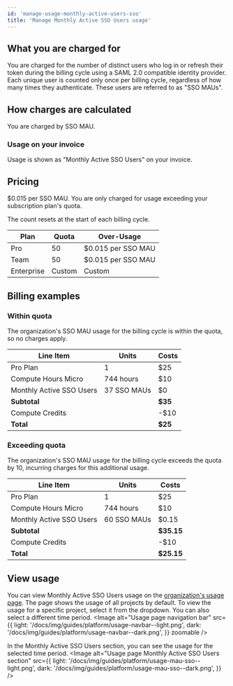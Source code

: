 ```yaml
---
id: 'manage-usage-monthly-active-users-sso'
title: 'Manage Monthly Active SSO Users usage'
---
```


## What you are charged for
You are charged for the number of distinct users who log in or refresh their token during the billing cycle using a SAML 2.0 compatible identity provider. Each unique user is counted only once per billing cycle, regardless of how many times they authenticate. These users are referred to as "SSO MAUs".

## How charges are calculated
You are charged by SSO MAU.

### Usage on your invoice
Usage is shown as "Monthly Active SSO Users" on your invoice.

## Pricing
$0.015 per SSO MAU. You are only charged for usage exceeding your subscription plan's quota.

<Admonition type="note">
  The count resets at the start of each billing cycle.
</Admonition>

| Plan       | Quota  | Over-Usage         |
|------------|--------|--------------------|
| Pro        | 50     | $0.015 per SSO MAU |
| Team       | 50     | $0.015 per SSO MAU |
| Enterprise | Custom | Custom             |

## Billing examples
### Within quota
The organization's SSO MAU usage for the billing cycle is within the quota, so no charges apply.

| Line Item                | Units       | Costs   |
|--------------------------|-------------|---------|
| Pro Plan                 | 1           | $25     |
| Compute Hours Micro      | 744 hours   | $10     |
| Monthly Active SSO Users | 37 SSO MAUs | $0      |
| **Subtotal**             |             | **$35** |
| Compute Credits          |             | -$10    |
| **Total**                |             | **$25** |

### Exceeding quota
The organization's SSO MAU usage for the billing cycle exceeds the quota by 10, incurring charges for this additional usage.

| Line Item                | Units       | Costs      |
|--------------------------|-------------|------------|
| Pro Plan                 | 1           | $25        |
| Compute Hours Micro      | 744 hours   | $10        |
| Monthly Active SSO Users | 60 SSO MAUs | $0.15      |
| **Subtotal**             |             | **$35.15** |
| Compute Credits          |             | -$10       |
| **Total**                |             | **$25.15** |

## View usage
You can view Monthly Active SSO Users usage on the [organization's usage page](https://supabase.com/dashboard/org/_/usage). The page shows the usage of all projects by default. To view the usage for a specific project, select it from the dropdown. You can also select a different time period.
<Image
  alt="Usage page navigation bar"
  src={{
    light: '/docs/img/guides/platform/usage-navbar--light.png',
    dark: '/docs/img/guides/platform/usage-navbar--dark.png',
  }}
  zoomable
/>

In the Monthly Active SSO Users section, you can see the usage for the selected time period.
<Image
  alt="Usage page Monthly Active SSO Users section"
  src={{
    light: '/docs/img/guides/platform/usage-mau-sso--light.png',
    dark: '/docs/img/guides/platform/usage-mau-sso--dark.png',
  }}
/>